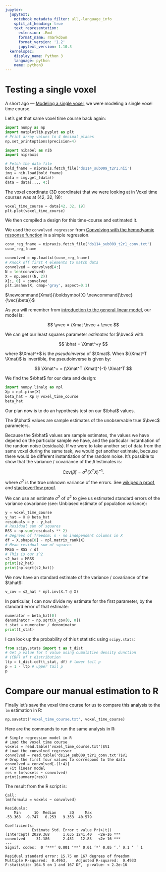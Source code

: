 ```yaml
---
jupyter:
  jupytext:
    notebook_metadata_filter: all,-language_info
    split_at_heading: true
    text_representation:
      extension: .Rmd
      format_name: rmarkdown
      format_version: '1.2'
      jupytext_version: 1.10.3
  kernelspec:
    display_name: Python 3
    language: python
    name: python3
---
```


# Testing a single voxel

A short ago — [Modeling a single voxel](model_one_voxel.Rmd), we were modeling
a single voxel time course.

Let’s get that same voxel time course back again:

```python
import numpy as np
import matplotlib.pyplot as plt
# Print array values to 4 decimal places
np.set_printoptions(precision=4)
```

```python
import nibabel as nib
import nipraxis

# Fetch the data file
bold_fname = nipraxis.fetch_file('ds114_sub009_t2r1.nii')
img = nib.load(bold_fname)
data = img.get_fdata()
data = data[..., 4:]
```

The voxel coordinate (3D coordinate) that we were looking at in Voxel time
courses was at (42, 32, 19):

```python
voxel_time_course = data[42, 32, 19]
plt.plot(voxel_time_course)
```

We then compiled a design for this time-course and estimated it.

We used the `convolved regressor` from [Convolving with the hemodyamic response
function](convolution_background.Rmd) in a simple regression.

```python
conv_reg_fname = nipraxis.fetch_file('ds114_sub009_t2r1_conv.txt')
conv_reg_fname
```

```python
convolved = np.loadtxt(conv_reg_fname)
# Knock off first 4 elements to match data
convolved = convolved[4:]
N = len(convolved)
X = np.ones((N, 2))
X[:, 0] = convolved
plt.imshow(X, cmap='gray', aspect=0.1)
```

$\newcommand{\yvec}{\vec{y}}$
$\newcommand{\xvec}{\vec{x}}$
$\newcommand{\evec}{\vec{\varepsilon}}$
$\newcommand{Xmat}{\boldsymbol X} \newcommand{\bvec}{\vec{\beta}}$
$\newcommand{\bhat}{\hat{\bvec}} \newcommand{\yhat}{\hat{\yvec}}$

As you will remember from [introduction to the general linear
model](https://matthew-brett.github.io/teaching/glm_intro.html), our model is:

$$
\yvec = \Xmat \bvec + \evec
$$

We can get our least squares parameter *estimates* for $\bvec$ with:

$$
\bhat = \Xmat^+y
$$

where $\Xmat^+$ is the *pseudoinverse* of $\Xmat$.  When $(\Xmat^T \Xmat)$ is
invertible, the pseudoinverse is given by:

$$
\Xmat^+ = (\Xmat^T \Xmat)^{-1} \Xmat^T
$$

We find the $\bhat$ for our data and design:

```python
import numpy.linalg as npl
Xp = npl.pinv(X)
beta_hat = Xp @ voxel_time_course
beta_hat
```

Our plan now is to do an hypothesis test on our $\bhat$ values.

The $\bhat$ values are sample estimates of the unobservable true $\bvec$
parameters.

Because the $\bhat$ values are sample estimates, the values we have depend on
the particular sample we have, and the particular instantiation of the random
noise (residuals).   If we were to take another set of data from the same
voxel during the same task, we would get another estimate, because there would
be different instantiation of the random noise.  It’s possible to show that
the variance / covariance of the $\hat\beta$ estimates is:

$$
\text{Cov}(\hat\beta) = \sigma^2 \left(X^T X\right)^{-1}.
$$

where $\sigma^2$ is the true unknown variance of the errors. See [wikipedia
proof](https://en.wikipedia.org/wiki/Proofs_involving_ordinary_least_squares#Unbiasedness_of_.CE.B2.CC.82),
and [stackoverflow
proof](http://stats.stackexchange.com/questions/72940/covariance-matrix-of-least-squares-estimator-hat-beta).

We can use an estimate $\hat\sigma^2$ of $\sigma^2$ to give us estimated
standard errors of the variance covariance (see: Unbiased estimate of
population variance):

```python
y = voxel_time_course
y_hat = X @ beta_hat
residuals = y - y_hat
# Residual sum of squares
RSS = np.sum(residuals ** 2)
# Degrees of freedom: n - no independent columns in X
df = X.shape[0] - npl.matrix_rank(X)
# Mean residual sum of squares
MRSS = RSS / df
# This is our s^2
s2_hat = MRSS
print(s2_hat)
print(np.sqrt(s2_hat))
```

We now have an standard estimate of the variance / covariance of the $\bhat$:

```python
v_cov = s2_hat * npl.inv(X.T @ X)
```

In particular, I can now divide my estimate for the first parameter, by the
standard error of that estimate:

```python
numerator = beta_hat[0]
denominator = np.sqrt(v_cov[0, 0])
t_stat = numerator / denominator
print(t_stat)
```

I can look up the probability of this t statistic using `scipy.stats`:

```python
from scipy.stats import t as t_dist
# Get p value for t value using cumulative density dunction
# (CDF) of t distribution
ltp = t_dist.cdf(t_stat, df) # lower tail p
p = 1 - ltp # upper tail p
p
```

# Compare our manual estimation to R

Finally let’s save the voxel time course for us to compare this analysis to
the `lm` estimation in R:

```python
np.savetxt('voxel_time_course.txt', voxel_time_course)
```

Here are the commands to run the same analysis in R:

```
# Simple regression model in R
# Load the voxel time course
voxels = read.table('voxel_time_course.txt')$V1
# Load the convolved regressor
convolved = read.table('ds114_sub009_t2r1_conv.txt')$V1
# Drop the first four values to correspond to the data
convolved = convolved[-(1:4)]
# Fit linear model
res = lm(voxels ~ convolved)
print(summary(res))
```


The result from the R script is:

```
Call:
lm(formula = voxels ~ convolved)

Residuals:
    Min      1Q  Median      3Q     Max
-53.368  -9.747   0.253   9.353  40.579

Coefficients:
            Estimate Std. Error t value Pr(>|t|)
(Intercept) 2029.368      1.635 1241.40   <2e-16 ***
convolved     31.186      2.431   12.83   <2e-16 ***
---
Signif. codes:  0 ‘***’ 0.001 ‘**’ 0.01 ‘*’ 0.05 ‘.’ 0.1 ‘ ’ 1

Residual standard error: 15.75 on 167 degrees of freedom
Multiple R-squared:  0.4963,    Adjusted R-squared:  0.4933
F-statistic: 164.5 on 1 and 167 DF,  p-value: < 2.2e-16
```
